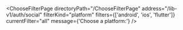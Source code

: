 

<ChooseFilterPage
  directoryPath="/ChooseFilterPage"
  address="/lib-v1/auth/social"
  filterKind="platform"
  filters={['android', 'ios', 'flutter']}
  currentFilter="all"
  message={'Choose a platform:'}
/>
